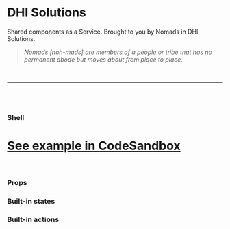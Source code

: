

<Meta title="Shell" component={Shell} />

# DHI Solutions

Shared components as a Service. Brought to you by Nomads in DHI Solutions.

> _Nomads [noh-mads] are members of a people or tribe that has no permanent abode but moves about from place to place._

<br />

---

<br />
<br />

### Shell

# [See example in CodeSandbox](https://codesandbox.io/s/shell-zgfxp)

<br />

### Props

<Props of={Shell} />

### Built-in states

<Props of={States} />

### Built-in actions

<Props of={Actions} />
